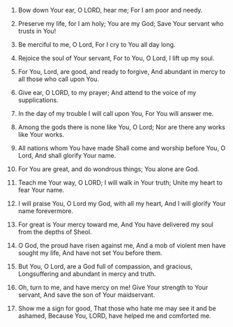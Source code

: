 
1. Bow down Your ear, O LORD, hear me; For I am poor and needy.

2. Preserve my life, for I am holy; You are my God; Save Your servant who trusts in You!

3. Be merciful to me, O Lord, For I cry to You all day long.

4. Rejoice the soul of Your servant, For to You, O Lord, I lift up my soul.

5. For You, Lord, are good, and ready to forgive, And abundant in mercy to all those who call upon You.

6. Give ear, O LORD, to my prayer; And attend to the voice of my supplications.

7. In the day of my trouble I will call upon You, For You will answer me.

8. Among the gods there is none like You, O Lord; Nor are there any works like Your works.

9. All nations whom You have made Shall come and worship before You, O Lord, And shall glorify Your name.

10. For You are great, and do wondrous things; You alone are God.

11. Teach me Your way, O LORD; I will walk in Your truth; Unite my heart to fear Your name.

12. I will praise You, O Lord my God, with all my heart, And I will glorify Your name forevermore.

13. For great is Your mercy toward me, And You have delivered my soul from the depths of Sheol.

14. O God, the proud have risen against me, And a mob of violent men have sought my life, And have not set You before them.

15. But You, O Lord, are a God full of compassion, and gracious, Longsuffering and abundant in mercy and truth.

16. Oh, turn to me, and have mercy on me! Give Your strength to Your servant, And save the son of Your maidservant.

17. Show me a sign for good, That those who hate me may see it and be ashamed, Because You, LORD, have helped me and comforted me.



